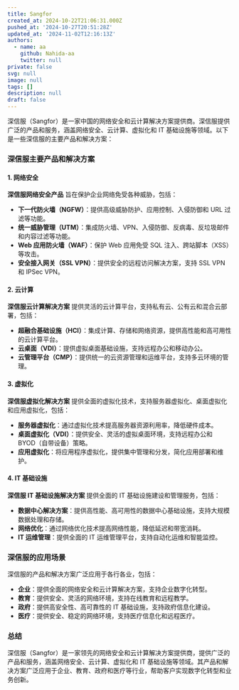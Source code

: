 ```yaml
---
title: Sangfor
created_at: 2024-10-22T21:06:31.000Z
pushed_at: '2024-10-27T20:51:28Z'
updated_at: '2024-11-02T12:16:13Z'
authors:
  - name: aa
    github: Nahida-aa
    twitter: null
private: false
svg: null
image: null
tags: []
description: null
draft: false
---
```

深信服（Sangfor）是一家中国的网络安全和云计算解决方案提供商。深信服提供广泛的产品和服务，涵盖网络安全、云计算、虚拟化和 IT 基础设施等领域。以下是一些深信服的主要产品和解决方案：

### 深信服主要产品和解决方案

#### 1. 网络安全

**深信服网络安全产品** 旨在保护企业网络免受各种威胁，包括：

- **下一代防火墙（NGFW）**：提供高级威胁防护、应用控制、入侵防御和 URL 过滤等功能。
- **统一威胁管理（UTM）**：集成防火墙、VPN、入侵防御、反病毒、反垃圾邮件和内容过滤等功能。
- **Web 应用防火墙（WAF）**：保护 Web 应用免受 SQL 注入、跨站脚本（XSS）等攻击。
- **安全接入网关（SSL VPN）**：提供安全的远程访问解决方案，支持 SSL VPN 和 IPSec VPN。

#### 2. 云计算

**深信服云计算解决方案** 提供灵活的云计算平台，支持私有云、公有云和混合云部署，包括：

- **超融合基础设施（HCI）**：集成计算、存储和网络资源，提供高性能和高可用性的云计算平台。
- **云桌面（VDI）**：提供虚拟桌面基础设施，支持远程办公和移动办公。
- **云管理平台（CMP）**：提供统一的云资源管理和运维平台，支持多云环境的管理。

#### 3. 虚拟化

**深信服虚拟化解决方案** 提供全面的虚拟化技术，支持服务器虚拟化、桌面虚拟化和应用虚拟化，包括：

- **服务器虚拟化**：通过虚拟化技术提高服务器资源利用率，降低硬件成本。
- **桌面虚拟化（VDI）**：提供安全、灵活的虚拟桌面环境，支持远程办公和 BYOD（自带设备）策略。
- **应用虚拟化**：将应用程序虚拟化，提供集中管理和分发，简化应用部署和维护。

#### 4. IT 基础设施

**深信服 IT 基础设施解决方案** 提供全面的 IT 基础设施建设和管理服务，包括：

- **数据中心解决方案**：提供高性能、高可用性的数据中心基础设施，支持大规模数据处理和存储。
- **网络优化**：通过网络优化技术提高网络性能，降低延迟和带宽消耗。
- **IT 运维管理**：提供全面的 IT 运维管理平台，支持自动化运维和智能监控。

### 深信服的应用场景

深信服的产品和解决方案广泛应用于各行各业，包括：

- **企业**：提供全面的网络安全和云计算解决方案，支持企业数字化转型。
- **教育**：提供安全、灵活的网络环境，支持在线教育和远程教学。
- **政府**：提供高安全性、高可靠性的 IT 基础设施，支持政府信息化建设。
- **医疗**：提供安全、稳定的网络环境，支持医疗信息化和远程医疗。

### 总结

深信服（Sangfor）是一家领先的网络安全和云计算解决方案提供商，提供广泛的产品和服务，涵盖网络安全、云计算、虚拟化和 IT 基础设施等领域。其产品和解决方案广泛应用于企业、教育、政府和医疗等行业，帮助客户实现数字化转型和业务创新。

